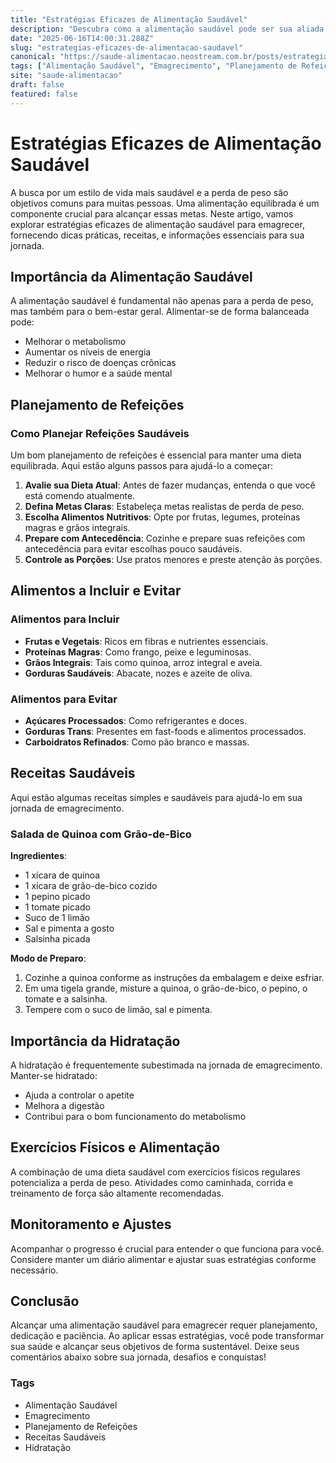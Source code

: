 ```yaml
---
title: "Estratégias Eficazes de Alimentação Saudável"
description: "Descubra como a alimentação saudável pode ser sua aliada no emagrecimento. Dicas práticas, receitas e informações essenciais para sua saúde."
date: "2025-06-16T14:00:31.288Z"
slug: "estrategias-eficazes-de-alimentacao-saudavel"
canonical: "https://saude-alimentacao.neostream.com.br/posts/estrategias-eficazes-de-alimentacao-saudavel"
tags: ["Alimentação Saudável", "Emagrecimento", "Planejamento de Refeições", "Receitas Saudáveis", "Hidratação"]
site: "saude-alimentacao"
draft: false
featured: false
---
```


# Estratégias Eficazes de Alimentação Saudável

A busca por um estilo de vida mais saudável e a perda de peso são objetivos comuns para muitas pessoas. Uma alimentação equilibrada é um componente crucial para alcançar essas metas. Neste artigo, vamos explorar estratégias eficazes de alimentação saudável para emagrecer, fornecendo dicas práticas, receitas, e informações essenciais para sua jornada.

## Importância da Alimentação Saudável

A alimentação saudável é fundamental não apenas para a perda de peso, mas também para o bem-estar geral. Alimentar-se de forma balanceada pode:

- Melhorar o metabolismo
- Aumentar os níveis de energia
- Reduzir o risco de doenças crônicas
- Melhorar o humor e a saúde mental

## Planejamento de Refeições

### Como Planejar Refeições Saudáveis

Um bom planejamento de refeições é essencial para manter uma dieta equilibrada. Aqui estão alguns passos para ajudá-lo a começar:

1. **Avalie sua Dieta Atual**: Antes de fazer mudanças, entenda o que você está comendo atualmente.
2. **Defina Metas Claras**: Estabeleça metas realistas de perda de peso.
3. **Escolha Alimentos Nutritivos**: Opte por frutas, legumes, proteínas magras e grãos integrais.
4. **Prepare com Antecedência**: Cozinhe e prepare suas refeições com antecedência para evitar escolhas pouco saudáveis.
5. **Controle as Porções**: Use pratos menores e preste atenção às porções.

## Alimentos a Incluir e Evitar

### Alimentos para Incluir

- **Frutas e Vegetais**: Ricos em fibras e nutrientes essenciais.
- **Proteínas Magras**: Como frango, peixe e leguminosas.
- **Grãos Integrais**: Tais como quinoa, arroz integral e aveia.
- **Gorduras Saudáveis**: Abacate, nozes e azeite de oliva.

### Alimentos para Evitar

- **Açúcares Processados**: Como refrigerantes e doces.
- **Gorduras Trans**: Presentes em fast-foods e alimentos processados.
- **Carboidratos Refinados**: Como pão branco e massas.

## Receitas Saudáveis

Aqui estão algumas receitas simples e saudáveis para ajudá-lo em sua jornada de emagrecimento.

### Salada de Quinoa com Grão-de-Bico

**Ingredientes**:
- 1 xícara de quinoa
- 1 xícara de grão-de-bico cozido
- 1 pepino picado
- 1 tomate picado
- Suco de 1 limão
- Sal e pimenta a gosto
- Salsinha picada

**Modo de Preparo**:
1. Cozinhe a quinoa conforme as instruções da embalagem e deixe esfriar.
2. Em uma tigela grande, misture a quinoa, o grão-de-bico, o pepino, o tomate e a salsinha.
3. Tempere com o suco de limão, sal e pimenta.

## Importância da Hidratação

A hidratação é frequentemente subestimada na jornada de emagrecimento. Manter-se hidratado:

- Ajuda a controlar o apetite
- Melhora a digestão
- Contribui para o bom funcionamento do metabolismo

## Exercícios Físicos e Alimentação

A combinação de uma dieta saudável com exercícios físicos regulares potencializa a perda de peso. Atividades como caminhada, corrida e treinamento de força são altamente recomendadas.

## Monitoramento e Ajustes

Acompanhar o progresso é crucial para entender o que funciona para você. Considere manter um diário alimentar e ajustar suas estratégias conforme necessário.

## Conclusão

Alcançar uma alimentação saudável para emagrecer requer planejamento, dedicação e paciência. Ao aplicar essas estratégias, você pode transformar sua saúde e alcançar seus objetivos de forma sustentável. Deixe seus comentários abaixo sobre sua jornada, desafios e conquistas!

### Tags
- Alimentação Saudável
- Emagrecimento
- Planejamento de Refeições
- Receitas Saudáveis
- Hidratação

